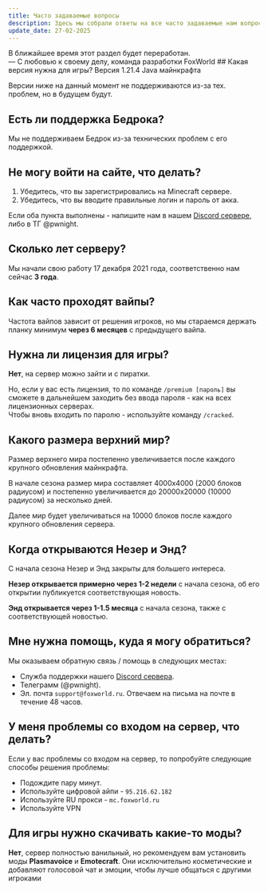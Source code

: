 ```yaml
---
title: Часто задаваемые вопросы
description: Здесь мы собрали ответы на все часто задаваемые нам вопросы.
update_date: 27-02-2025
---
```

<Note type='warning' title="Внимание!">
    В ближайшее время этот раздел будет переработан.
    <br/>— С любовью к своему делу, команда разработки FoxWorld
</Note>
## Какая версия нужна для игры?
Версия 1.21.4 Java майнкрафта

Версии ниже на данный момент не поддерживаются из-за тех. проблем, но в будущем будут.
## Есть ли поддержка Бедрока?
Мы не поддерживаем Бедрок из-за технических проблем с его поддержкой.
## Не могу войти на сайте, что делать?
1. Убедитесь, что вы зарегистрировались на Minecraft сервере.
2. Убедитесь, что вы вводите правильные логин и пароль от акка.

Если оба пункта выполнены - напишите нам в нашем [Discord сервере](https://discord.gg/2yyeWQ5unZ), либо в ТГ @pwnight.
## Сколько лет серверу?
Мы начали свою работу 17 декабря 2021 года, соответственно нам сейчас **3 года**.
## Как часто проходят вайпы?
Частота вайпов зависит от решения игроков, но мы стараемся держать планку минимум **через 6 месяцев** с предыдущего вайпа.
## Нужна ли лицензия для игры?
**Нет**, на сервер можно зайти и с пиратки.

Но, если у вас есть лицензия, то по команде `/premium [пароль]` вы сможете в дальнейшем заходить без ввода пароля - как на всех лицензионных серверах.
<br/>Чтобы вновь входить по паролю - используйте команду `/cracked`.
## Какого размера верхний мир?
Размер верхнего мира постепенно увеличивается после каждого крупного обновления майнкрафта.

В начале сезона размер мира составляет 4000x4000 (2000 блоков радиусом) и постепенно увеличивается до 20000x20000 (10000 радиусом) за несколько дней.

Далее мир будет увеличиваться на 10000 блоков после каждого крупного обновления сервера.
## Когда открываются Незер и Энд?
С начала сезона Незер и Энд закрыты для большего интереса.

**Незер открывается примерно через 1-2 недели** с начала сезона, об его открытии публикуется соответствующая новость.

**Энд открывается через 1-1.5 месяца** с начала сезона, также с соответствующей новостью.
## Мне нужна помощь, куда я могу обратиться?
Мы оказываем обратную связь / помощь в следующих местах:
* Служба поддержки нашего [Discord сервера](https://discord.gg/2yyeWQ5unZ).
* Телеграмм (@pwnight).
* Эл. почта `support@foxworld.ru`. Отвечаем на письма на почте в течение 48 часов.
## У меня проблемы со входом на сервер, что делать?
Если у вас проблемы со входом на сервер, то попробуйте следующие способы решения проблемы:
* Подождите пару минут.
* Используйте цифровой айпи - `95.216.62.182`
* Используйте RU прокси - `mc.foxworld.ru`
* Используйте VPN
## Для игры нужно скачивать какие-то моды?
**Нет**, сервер полностью ванильный, но рекомендуем вам установить моды **Plasmavoice** и **Emotecraft**. Они исключительно косметические и добавляют голосовой чат и эмоции, чтобы лучше общаться с другими игроками
